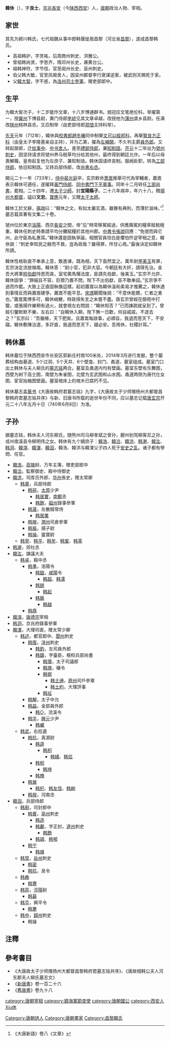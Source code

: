 {{東亞男性歷史人物
|名稱 =韓休
|身份 =政治家
|國家 =
|時代 =[[唐朝|唐朝]]
|帝王 =
|屆數 =
|最高職務 =
|前任 = 
|繼任 = 
|圖片名稱 =
|圖片大小 =
|圖片說明 =
|氏 =
|姓 =
|名 =
|姓名 =
|字 =良士
|號=
|官職 = 
|封爵 =
|封號 =
|位階 =
|封地 =
|神號 =
|尊號 =
|族裔 = 
|信仰 = <!--指的是宗教信仰-->
|旗籍 = <!--清朝旗人專用-->
|氏族 =
|籍貫 =
|本貫 = <!--朝鮮人用-->
|祖籍 =
|本籍 =
|出身地 =
|府邸 =
|世系 = 
|初名 =
|乳名 = <!--日本、朝鮮、琉球以外人物用-->
|幼名 = <!--日本人用-->
|兒名 = <!--朝鮮人用-->
|童名 = <!--琉球人用-->
|小字 =
|別名 =
|法號 =
|院號 =
|其他名號 =
|出生日期 =673年
|出生地點 =[[京兆府|京兆府]][[長安|長安]]
|婚年 =
|逝世日期 = {{death date and age|740|6|8|673||}}
|逝世地點 = 
|廟號 =
|諡號 =
|墓葬 =
|祠廟 =
|父親 =韓大智
|母親 =
|子 = [[韓滉|韓滉]]
|其他親屬 =
|出身 = 
|功名 = 
|經歷 = 
|著作 =
}}

'''韓休'''（{{bd|673年||740年|6月8日|catIdx=Han韓休}}），字'''良士'''，[[京兆府|京兆]][[長安|長安]]（今[[陕西|陕西]][[西安|西安]]）人，[[唐朝|唐朝]]政治人物、宰相。

==家世==
其先为颍川韩氏，七代祖魏从事中郎韩偃徙居昌黎（河北省[[昌黎县|昌黎]]），遂成昌黎韩氏。

*高祖韩护，字灵祐，后周商州刺史、洪雅公。
*曾祖韩尚贤，字思齐，隋邓州长史，袭黄台公。
*祖韩神符，字节信，官至阆州长史、巫州刺史。
*伯父韩大敏，官至凤阁舍人，因梁州都督李行褒谋逆案，被武则天赐死于家。
*父[[韓大智|韓大智]]，字不惑，為[[洛州_(唐朝)|洛州]][[司士|司士]][[參軍|參軍]]，赠吏部郎中。

== 生平 ==
为韓大智次子，十二岁能作文章，十八岁博通群书。弱冠应文笔绝伦科，举擢第一，授[[冀州|冀州]]下博县尉，黄门侍郎[[李峤|李峤]]见其文章卓越，改授他为[[蒲州_(北周)|蒲州]]虞乡县尉。任满改[[陕州|陕州]]桃林县丞。又应制举（由吏部侍郎[[郑愔|郑愔]]主持科举）。

[[先天_(唐朝)|先天]]元年（712年），韓休與[[校書郎|校書郎]][[趙冬曦|趙冬曦]]同中制舉[[文可以經邦科|文可以經邦科]]，再舉[[賢良方正科|賢良方正科]]（由皇太子李隆基亲自主持），并为乙第，擢為[[左補闕|左補闕]]，不久判主爵[[員外郎|員外郎]]。又转起居郎，迁[[给事中|给事中]]、[[中书舍人|中书舍人]]。進至[[禮部侍郎|禮部侍郎]]，兼[[知制誥|知制誥]]。[[开元|开元]]十二年出为[[虢州|虢州]][[刺史|刺史]]，因坚持请求将虢州养马税草均分给其他州，最终得到朝廷允许。一年后以母喪解職，皇帝起复他为左庶子、兼知制诰。韩休固请终丧制。服阙赴职，转為[[工部侍郎|工部侍郎]]，依旧知制誥。又转兵部侍郎，改[[尚書右丞|尚書右丞]]。

開元二十一年（733年），[[侍中|侍中]][[裴光庭|裴光庭]]卒，玄宗敕命[[萧嵩|萧嵩]]推舉可代為宰輔者，蕭嵩表示韓休可適任，遂擢拜[[黃門侍郎|黃門侍郎]]、[[同中書門下平章事|同中書門下平章事]]。同年十二月转任[[工部尚書|工部尚書]]，罷相。二十四年，遷[[太子少師|太子少師]]，封'''宜陽縣子'''。二十八年病卒，年六十八，贈[[揚州大都督|揚州大都督]]，謚曰'''文忠'''。[[宝应_(年号)|寶應]]元年，又贈[[太子太師|太子太師]]。

韓休工於文辭，[[張說|張說]]曰：“韓休之文，有如太羹玄酒，雖雅有典則，而薄於滋味。”<ref>《大唐新語》卷八《文章》</ref>墓志载其著有文集二十卷。

虢州位於東京[[洛陽|洛陽]]、西京[[長安|長安]]之間，帝"后"時常移駕經過，供應輿駕的糧草賦稅極重，韓休任刺史時奏請平均分攤賦糧於其他州郡。[[中書令|中書令]][[張說|張說]]回應：“免虢而與它州，此守臣為私惠耳。”韓休還是固執爭論，相關官員坦白是懼怕忤逆宰相之意，韓休說：“刺史幸知民之敝而不救，豈為政哉？雖得罪，所甘心焉。”最後決定如韓休所請。

韓休性格耿直不奉承上意，敢進谏，既為相，天下翕然宜之。萬年尉[[李美玉|李美玉]]有罪，玄宗決定流放嶺南。韓休答：“尉小官，犯非大惡。今朝廷有大奸，請得先治。金吾大將軍[[程伯獻|程伯獻]]恃恩而貪，室宅輿馬僭法度，臣請先伯獻，後美玉。”玄宗不允許，韓休固爭：“罪細且不容，巨猾乃置不問，陛下不出伯獻，臣不敢奉詔。”玄宗爭不過而作罷。大致上正直固執像這樣。起初蕭嵩以為韓休溫和柔易才推薦之，韓休遇到事情反而與蕭嵩硬爭，蕭嵩不能平息。[[宋璟|宋璟]]聽聞後說：“不意休能爾，仁者之勇也。”蕭嵩寬博多可，韓休峭鯁，時政得失言之未嘗不盡。唐玄宗曾經在御苑中打獵，或張揚作樂稍有過火，就會視左右問說：“韓休知否？”已而諫疏就呈到了。曾經引鑒默默不樂，左右曰：“自韓休入朝，陛下無一日歡，何自戚戚，不逐去之？”玄宗曰：“吾雖瘠，天下肥矣。且蕭嵩每啟事，必順旨，我退而思天下，不安寢。韓休敷陳治道，多訐直，我退而思天下，寢必安。吾用休，社稷計耳。”

==韩休墓==
韩休墓位于陕西西安市长安区郭新庄村南100米处，2014年3月进行发掘，整个墓葬结构由墓道、5个过洞、5个天井、6个壁龛、封门、甬道、墓室组成。墓室门口出土韩休与夫人柳氏的[[墓志铭|墓志铭]]两合。墓室及甬道内均有壁画。墓室东壁有乐舞图，西壁为树下高士图，南壁为朱雀图，北壁为玄武图和山水图。甬道两侧为唐代仕女图、宦官抬箱图壁画。墓室棺床上的棺木已腐朽不见。

韩休墓志盖[[篆书|篆书]]《大唐故韩府君墓志铭》九字，《大唐故太子少师赠杨州大都督昌黎韩府君墓志铭并序》与新、旧唐书所载的逝世年份不同，应以墓志记载[[唐玄宗|唐玄宗]]开元二十八年五月十日（740年6月8日）为准。

==子孙==
据墓志铭，韩休夫人河东柳氏，随熊州司马柳孝斌之曾孙，鄜州别驾柳客尼之孙，戎州南溪县令柳明伟之女。韩休有九个嫡庶子：[[韓浩|韓浩]]、[[韓洽|韓洽]]、[[韓洪|韓洪]]、[[韩澣|韩澣]]、[[韓汯|韓汯]]、[[韩泂|韩泂]]、[[韓滉|韓滉]]、[[韓渾|韓渾]]、[[韓洄|韓洄]]，韓浩、韓洪与韓渾父子四人死于[[安史之乱|安史之乱]]。诸子都有學問、任官。
*[[韓浩|韓浩]]，[[高陵|高陵]]尉、万年主簿，赠吏部郎中
*[[韓洽|韓洽]]，監察御史、殿中侍御史
*[[韓洪|韓洪]]，司库员外郎、[[华州|华州]]長史，赠太常卿
**[[韩章|韩章]]，兵部侍郎
***[[韩挹|韩挹]]，[[太原|太原]]少尹
****[[韩居實|韩居實]]，[[南鄭|南鄭]]丞
****[[韩鉶|韩鉶]]，[[磁州|磁州]]錄事參軍
***[[韩晟|韩晟]]，左散騎常侍
****[[韩居業|韩居業]]
***[[韩掖|韩掖]]，[[潤州|潤州]]司倉參軍
***[[韩摳|韩摳]]，揚子尉
***[[韩操|韩操]]，靈寶尉
**[[韩宰|韩宰]]、[[韩平|韩平]]、[[韩牟|韩牟]]、[[韩鞏|韩鞏]]、[[韩莘|韩莘]]
*[[韩澣|韩澣]]，郊社丞
*[[韓汯|韓汯]]，諫議大夫
**[[韩卓|韩卓]]，殿中丞
***[[韩準|韩準]]，洛陽令
****[[韩鎡|韩鎡]]，[[咸陽|咸陽]]令
*****[[韩超|韩超]]、[[韩濡|韩濡]]
****[[韩銶|韩銶]]
*****[[韩起|韩起]]
****[[韩銖|韩銖]]
*****[[韩越|韩越]]
***[[韩鼎|韩鼎]]
*[[韓滉|韓滉]]，[[唐德宗|唐德宗]]宰相
*[[韩泂|韩泂]]，京兆府錄事參軍
*[[韓渾|韓渾]]，大理司直，赠太常少卿
**[[韩述|韩述]]，都官郎中、[[閬州|閬州]]刺史
***[[韩復|韩復]]，[[洋州|洋州]]刺史
****[[韩鈞|韩鈞]]，左司員外郎
****[[韩鑄|韩鑄]]，字臺臣，檢校兵部尚書
*****[[韩環|韩環]]，太子司議郎
*****[[韩瑰|韩瑰]]，穰令
*****[[韩弼|韩弼]]
******[[韩士通|韩士通]]，[[原州|原州]]司戶參軍
******[[韩士約|韩士約]]，大理評事
*****[[韩玹|韩玹]]
***[[韩解|韩解]]，太子中允
***[[韩益|韩益]]，金部員外郎
****[[韩○|韩○]]，流溪令
***[[韩孚|韩孚]]，[[興元|興元]]少尹
****[[韩巘|韩巘]]
**[[韩武|韩武]]，右拾遺
***[[韩抗|韩抗]]，真源尉
****[[韩逵|韩逵]]
*****[[韩枳|韩枳]]
******[[韩繕|韩繕]]、[[韩侣|韩侣]]
****[[韩柷|韩柷]]
*****[[韩坤|韩坤]]
****[[韩櫓|韩櫓]]
***[[韩巽|韩巽]]
****[[韩杞|韩杞]]、[[韩友信|韩友信]]、[[韩絢|韩絢]]
***[[韩揆|韩揆]]，河南丞
*[[韓洄|韓洄]]，兵部侍郎
**[[韩廚|韩廚]]，司封郎中
***[[韩賓|韩賓]]，[[亳州|亳州]]刺史
****[[韩造|韩造]]
****[[韩鄘|韩鄘]]，字正封，[[遂州|遂州]]刺史
*****[[韩飾|韩飾]]
****[[韩潁|韩潁]]、[[韩郇|韩郇]]
***[[韩宁|韩宁]]
****[[韩據|韩據]]
**[[韩常|韩常]]，[[岳州|岳州]]刺史
***[[韩密|韩密]]
***[[韩抗|韩抗]]，吴令
**[[韩彝|韩彝]]
***[[韩謇|韩謇]]
**[[韩弈|韩弈]]，[[涇陽|涇陽]]尉
***[[韩最|韩最]]
**[[韩㔻|韩㔻]]，興平令
***[[韩蹇|韩蹇]]
**[[韩中|韩中]]，[[歸州|歸州]]刺史
***韩操

==注釋==
{{reflist}}

==參考書目==
*《大唐故太子少师赠扬州大都督昌黎韩府君墓志铭并序》、《唐故相韩公夫人河东郡夫人柳氏墓志文》
*《[[新唐書|新唐書]]》卷一百二十六
*《[[舊唐書|舊唐書]]》卷九十八

{{DEFAULTSORT:Han韓休}}
[[category:唐朝宰相|category:唐朝宰相]]
[[category:鎮海軍節度使|category:鎮海軍節度使]]
[[category:唐朝國公|category:唐朝國公]]
[[Category:唐朝詩人|Category:唐朝詩人]]
[[Category:唐朝畫家|Category:唐朝畫家]]
[[category:西安人|category:西安人]]
[[category:韓姓|Xiu休]]
[[Category:昌黎韓氏|Category:昌黎韓氏]]